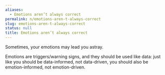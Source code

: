 ```yaml
---
aliases:
  - Emotions aren’t always correct
permalink: n/emotions-aren-t-always-correct
slug: emotions-aren-t-always-correct
status: null
title: Emotions aren’t always correct
---
```

Sometimes, your emotions may lead you astray.

Emotions are triggers/warning signs, and they should be used like data: just like you should be data-informed, not data-driven, you should also be emotion-informed, not emotion-driven.
